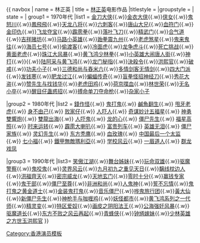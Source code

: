 {{ navbox
| name    = 林正英
| title   = [[林正英]]电影作品
|titlestyle = 
|groupstyle =
| state   = {{{state|autocollapse}}}
| group1  = 1970年代
|list1 = 
[[金刀大侠]]{{.w}}[[金衣大侠]]{{.w}}[[侠女]]{{.w}}[[鬼怒川 (電影)|鬼怒川]]{{.w}}[[鳳飛飛 (電影)|鳳飛飛]]{{.w}}[[天龙八将]]{{.w}}[[六刺客]]{{.w}}[[唐山大兄]]{{.w}}[[血符门]]{{.w}}[[金印仇]]{{.w}}[[飞龙夺宝]]{{.w}}[[霹雳拳]]{{.w}}[[落叶飞刀]]{{.w}}[[精武門 (電影)|精武门]]{{.w}}[[合气道 (电影)|合气道]]{{.w}}[[吉祥赌坊]]{{.w}}[[马路小英雄]]{{.w}}[[跆拳震九州]]{{.w}}[[老虎煞星]]{{.w}}[[鬼来鬼往]]{{.w}}[[海员七号]]{{.w}}[[偷渡客 (电影)|偷渡客]]{{.w}}[[冷面虎]]{{.w}}[[龙争虎斗]]{{.w}}[[死亡挑战]]{{.w}}[[黄面老虎]]{{.w}}[[珠江大风暴]]{{.w}}[[黄飞鸿少林拳]]{{.w}}[[小英雄大闹唐人街]]{{.w}}[[神打 (电影)|神打]]{{.w}}{{link-en|直捣黄龙 (1975年电影)|The Man from Hong Kong|直捣黄龙}}{{.w}}[[陆阿采与黄飞鸿]]{{.w}}[[龙门秘指]]{{.w}}[[決殺令 (香港電影)|決殺令]]{{.w}}[[洪熙官 (1977年电影)|洪熙官]]{{.w}}[[破戒]]{{.w}}[[功夫小子 (1977年电影)|功夫小子]]{{.w}}[[三德和尚与舂米六]]{{.w}}[[多情劍客無情劍 (電影)|多情剑客无情剑]]{{.w}}[[四大门派]]{{.w}}[[发钱寒]]{{.w}}[[肥龙过江]]{{.w}}[[楚留香之二蝙蝠傳奇|蝙蝠传奇]]{{.w}}[[盲拳怪招神经刀]]{{.w}}[[秀花大盗]]{{.w}}[[赞先生与找钱华]]{{.w}}[[老虎田鸡]]{{.w}}[[荷京喋血]]{{.w}}[[林世榮 (電影)|林世荣]]{{.w}}[[无名小卒]]{{.w}}[[醒目仔蛊惑招]]{{.w}}[[搏命单刀夺命枪]]{{.w}}[[杂家小子]]

|group2 = 1980年代
|list2 = 
[[錢作怪 (電影)|錢作怪]]{{.w}} [[鬼打鬼]]{{.w}} [[鹹魚翻生]]{{.w}} [[甩牙老虎]]{{.w}} [[身不由己]]{{.w}} [[敗家仔 (1981年電影)|败家仔]]{{.w}} [[人吓人]]{{.w}} [[奇谋妙计五福星]]{{.w}} [[神勇雙響炮]]{{.w}} [[雙龍出海]]{{.w}} [[人吓鬼]]{{.w}} [[龙的心]]{{.w}} [[僵尸先生]]{{.w}} [[福星高照]]{{.w}} [[時來運轉 (1985年電影)|时来运转]]{{.w}} [[霹雳大喇叭]]{{.w}} [[富貴列車 (電影)|富贵列车]]{{.w}} [[英雄無淚 (1986年電影)|英雄无泪]]{{.w}} [[僵尸家族]]{{.w}} [[灵幻先生]]{{.w}} [[东方秃鹰]]{{.w}} [[血玫瑰]]{{.w}} [[中国最后一个太监]]{{.w}} [[七小福 (1988年電影)|七小福]]{{.w}} [[鐵甲無敵瑪利亞]]{{.w}} [[学校风云]]{{.w}} [[一眉道人]]{{.w}} [[群龙戏凤]]

|group3 = 1990年代
|list3= 
[[笑傲江湖 (1990年電影)|笑傲江湖]]{{.w}}[[舞台姊妹]]{{.w}}[[玩命双雄]]{{.w}}[[驱魔警察]]{{.w}}[[鬼咬鬼]]{{.w}}[[灵界风云]]{{.w}}[[九月初九之重见天日]]{{.w}}[[黐线枕边人]]{{.w}}[[洪福齊天 (電影)|洪福齊天]]{{.w}}[[密宗威龙]]{{.w}}[[天地玄门]]{{.w}}[[零时十分]]{{.w}}[[赢钱专家]]{{.w}}[[鬼干部]]{{.w}}[[僵尸至尊]]{{.w}}[[非洲和尚]]{{.w}}[[人鬼神]]{{.w}}[[誓不忘情]]{{.w}}[[鬼打鬼之黄金道士]]{{.w}}[[金装鬼打鬼]]{{.w}}[[音乐僵尸]]{{.w}}[[哗鬼旅行团]]{{.w}}[[黃大仙 (電影)|黃大仙]]{{.w}}[[新僵尸先生]]{{.w}}[[神枪手与咖喱鸡]]{{.w}}[[妖怪都市]]{{.w}}[[黄飞鸿系列之一代师]]{{.w}}[[精灵变]]{{.w}}[[特区爱奴]]{{.w}}[[画皮之阴阳法王]]{{.w}}[[公海强奸风暴]]{{.w}}[[驱魔道长]]{{.w}}[[东方不败之风云再起]]{{.w}}[[青蜂俠 (1994年電影)|青蜂侠]]{{.w}}[[钟馗嫁妹 (1994年电影)|钟馗嫁妹]]{{.w}}[[少林英雄之方世玉洪熙官]]
}}<noinclude>
{{collapsible option}}
[[Category:香港演员模板]]
[[Category:林正英| ]]
</noinclude>